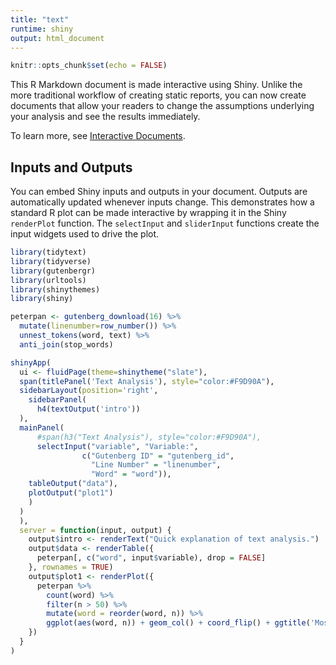```yaml
---
title: "text"
runtime: shiny
output: html_document
---
```


```r
knitr::opts_chunk$set(echo = FALSE)
```

This R Markdown document is made interactive using Shiny. Unlike the more traditional workflow of creating static reports, you can now create documents that allow your readers to change the assumptions underlying your analysis and see the results immediately. 

To learn more, see [Interactive Documents](http://rmarkdown.rstudio.com/authoring_shiny.html).

## Inputs and Outputs

You can embed Shiny inputs and outputs in your document. Outputs are automatically updated whenever inputs change.  This demonstrates how a standard R plot can be made interactive by wrapping it in the Shiny `renderPlot` function. The `selectInput` and `sliderInput` functions create the input widgets used to drive the plot.

```r
library(tidytext)
library(tidyverse)
library(gutenbergr)
library(urltools)
library(shinythemes)
library(shiny)
```


```r
peterpan <- gutenberg_download(16) %>%
  mutate(linenumber=row_number()) %>%
  unnest_tokens(word, text) %>%
  anti_join(stop_words)
```


```r
shinyApp(
  ui <- fluidPage(theme=shinytheme("slate"), 
  span(titlePanel('Text Analysis'), style="color:#F9D90A"),
  sidebarLayout(position='right',
    sidebarPanel(
      h4(textOutput('intro'))
  ),
  mainPanel(
      #span(h3("Text Analysis"), style="color:#F9D90A"),
      selectInput("variable", "Variable:",
                c("Gutenberg ID" = "gutenberg_id",
                  "Line Number" = "linenumber",
                  "Word" = "word")),
    tableOutput("data"),
    plotOutput("plot1")
    )    
  )
  ),
  server = function(input, output) {
    output$intro <- renderText("Quick explanation of text analysis.")
    output$data <- renderTable({
      peterpan[, c("word", input$variable), drop = FALSE]
    }, rownames = TRUE)
    output$plot1 <- renderPlot({
      peterpan %>%
        count(word) %>%
        filter(n > 50) %>%
        mutate(word = reorder(word, n)) %>%
        ggplot(aes(word, n)) + geom_col() + coord_flip() + ggtitle('Most Common Words in Peter Pan')
    })
  }
)
```
